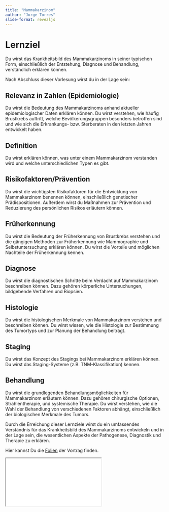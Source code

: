 ```yaml
---
title: "Mammakarzinom"
author: "Jorge Torres"
slide-format: revealjs
---
```


# Lernziel

Du wirst das Krankheitsbild des Mammakarzinoms in seiner typischen Form, einschließlich der Entstehung, Diagnose und Behandlung, verständlich erklären können.


Nach Abschluss dieser Vorlesung wirst du in der Lage sein:

## Relevanz in Zahlen (Epidemiologie)
Du wirst die Bedeutung des Mammakarzinoms anhand aktueller epidemiologischer Daten erklären können. Du wirst verstehen, wie häufig Brustkrebs auftritt, welche Bevölkerungsgruppen besonders betroffen sind und wie sich die Erkrankungs- bzw. Sterberaten in den letzten Jahren entwickelt haben.

## Definition
Du wirst erklären können, was unter einem Mammakarzinom verstanden wird und welche unterschiedlichen Typen es gibt.

## Risikofaktoren/Prävention
Du wirst die wichtigsten Risikofaktoren für die Entwicklung von Mammakarzinom benennen können, einschließlich genetischer Prädispositionen. Außerdem wirst du Maßnahmen zur Prävention und Reduzierung des persönlichen Risikos erläutern können.

## Früherkennung
Du wirst die Bedeutung der Früherkennung von Brustkrebs verstehen und die gängigen Methoden zur Früherkennung wie Mammographie und Selbstuntersuchung erklären können. Du wirst die Vorteile und möglichen Nachteile der Früherkennung kennen. 

## Diagnose
Du wirst die diagnostischen Schritte beim Verdacht auf Mammakarzinom beschreiben können. Dazu gehören körperliche Untersuchungen, bildgebende Verfahren und Biopsien. 

## Histologie
Du wirst die histologischen Merkmale von Mammakarzinom verstehen und beschreiben können. Du wirst wissen, wie die Histologie zur Bestimmung des Tumortyps und zur Planung der Behandlung beiträgt.

## Staging
Du wirst das Konzept des Stagings bei Mammakarzinom erklären können. Du wirst das Staging-Systeme (z.B. TNM-Klassifikation) kennen.

## Behandlung
Du wirst die grundlegenden Behandlungsmöglichkeiten für Mammakarzinom erläutern können. Dazu gehören chirurgische Optionen, Strahlentherapie, und systemische Therapie. Du wirst verstehen, wie die Wahl der Behandlung von verschiedenen Faktoren abhängt, einschließlich der biologischen Merkmale des Tumors.

Durch die Erreichung dieser Lernziele wirst du ein umfassendes Verständnis für das Krankheitsbild des Mammakarzinoms entwickeln und in der Lage sein, die wesentlichen Aspekte der Pathogenese, Diagnostik und Therapie zu erklären.

Hier kannst Du die [Folien](BrustPresentation/mtra-Krebserkrankungen.html){target="_blank"} der Vortrag finden. 


```{=html}
<iframe class="slide-deck" src="BrustPresentation/mtra-Krebserkrankungen.html"></iframe>
```